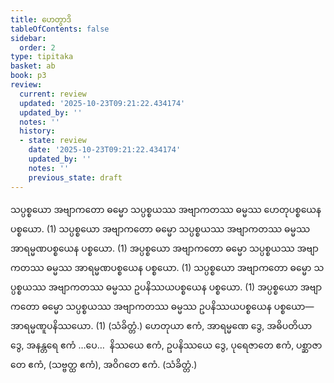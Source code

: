 ```yaml
---
title: ဟေတွာဒိ
tableOfContents: false
sidebar:
  order: 2
type: tipitaka
basket: ab
book: p3
review:
  current: review
  updated: '2025-10-23T09:21:22.434174'
  updated_by: ''
  notes: ''
  history:
  - state: review
    date: '2025-10-23T09:21:22.434174'
    updated_by: ''
    notes: ''
    previous_state: draft
---
```



<ReviewStatus review={frontmatter.review} showDetails={true} />

<HypothesisAnnotation frontmatter={frontmatter} />

<DynamicBreadcrumb />

<Division number="11" book="p3" e="ch" v="39" p="348">

<Paragraph number="1485" book="p3">
သပ္ပစ္စယော အဗျာကတော ဓမ္မော သပ္ပစ္စယဿ အဗျာကတဿ ဓမ္မဿ ဟေတုပစ္စယေန ပစ္စယော. (1)
</Paragraph>

<Paragraph number="1486" book="p3">
သပ္ပစ္စယော အဗျာကတော ဓမ္မော သပ္ပစ္စယဿ အဗျာကတဿ ဓမ္မဿ အာရမ္မဏပစ္စယေန ပစ္စယော. (1)
</Paragraph>

<Paragraph number="1487" book="p3">
အပ္ပစ္စယော အဗျာကတော ဓမ္မော သပ္ပစ္စယဿ အဗျာကတဿ ဓမ္မဿ အာရမ္မဏပစ္စယေန ပစ္စယော. (1)
</Paragraph>

<Paragraph number="1488" book="p3">
သပ္ပစ္စယော အဗျာကတော ဓမ္မော သပ္ပစ္စယဿ အဗျာကတဿ ဓမ္မဿ ဥပနိဿယပစ္စယေန ပစ္စယော. (1)
</Paragraph>

<Paragraph number="1489" book="p3">
အပ္ပစ္စယော အဗျာကတော ဓမ္မော သပ္ပစ္စယဿ အဗျာကတဿ ဓမ္မဿ ဥပနိဿယပစ္စယေန ပစ္စယော—  အာရမ္မဏူပနိဿယော. (1) (သံခိတ္တံ.)
</Paragraph>

<Paragraph number="1490" book="p3">
ဟေတုယာ ဧကံ, အာရမ္မဏေ ဒွေ, အဓိပတိယာ ဒွေ, အနန္တရေ ဧကံ …ပေ…  နိဿယေ ဧကံ, ဥပနိဿယေ ဒွေ, ပုရေဇာတေ ဧကံ, ပစ္ဆာဇာတေ ဧကံ, (သဗ္ဗတ္ထ ဧကံ), အဝိဂတေ ဧကံ. (သံခိတ္တံ.)
</Paragraph>
</Division>
